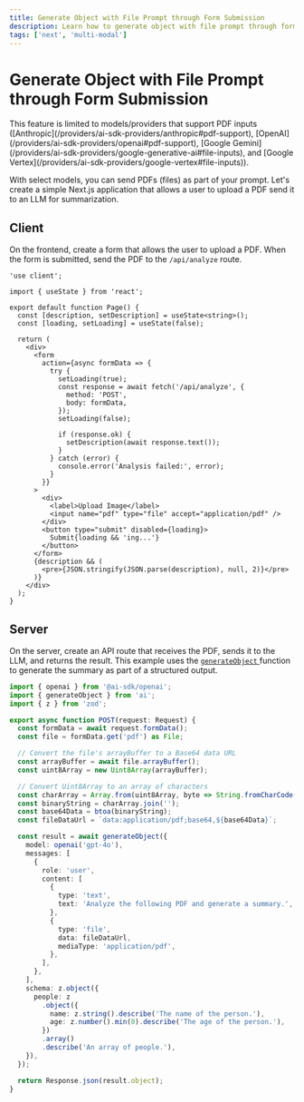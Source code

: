 ```yaml
---
title: Generate Object with File Prompt through Form Submission
description: Learn how to generate object with file prompt through form submission using the AI SDK and Next.js
tags: ['next', 'multi-modal']
---
```


# Generate Object with File Prompt through Form Submission

<Note>
  This feature is limited to models/providers that support PDF inputs
  ([Anthropic](/providers/ai-sdk-providers/anthropic#pdf-support),
  [OpenAI](/providers/ai-sdk-providers/openai#pdf-support), [Google
  Gemini](/providers/ai-sdk-providers/google-generative-ai#file-inputs), and
  [Google Vertex](/providers/ai-sdk-providers/google-vertex#file-inputs)).
</Note>

With select models, you can send PDFs (files) as part of your prompt. Let's create a simple Next.js application that allows a user to upload a PDF send it to an LLM for summarization.

## Client

On the frontend, create a form that allows the user to upload a PDF. When the form is submitted, send the PDF to the `/api/analyze` route.

```tsx file="app/page.tsx"
'use client';

import { useState } from 'react';

export default function Page() {
  const [description, setDescription] = useState<string>();
  const [loading, setLoading] = useState(false);

  return (
    <div>
      <form
        action={async formData => {
          try {
            setLoading(true);
            const response = await fetch('/api/analyze', {
              method: 'POST',
              body: formData,
            });
            setLoading(false);

            if (response.ok) {
              setDescription(await response.text());
            }
          } catch (error) {
            console.error('Analysis failed:', error);
          }
        }}
      >
        <div>
          <label>Upload Image</label>
          <input name="pdf" type="file" accept="application/pdf" />
        </div>
        <button type="submit" disabled={loading}>
          Submit{loading && 'ing...'}
        </button>
      </form>
      {description && (
        <pre>{JSON.stringify(JSON.parse(description), null, 2)}</pre>
      )}
    </div>
  );
}
```

## Server

On the server, create an API route that receives the PDF, sends it to the LLM, and returns the result. This example uses the [ `generateObject` ](/docs/reference/ai-sdk-core/generate-object) function to generate the summary as part of a structured output.

```typescript file="app/api/analyze/route.ts"
import { openai } from '@ai-sdk/openai';
import { generateObject } from 'ai';
import { z } from 'zod';

export async function POST(request: Request) {
  const formData = await request.formData();
  const file = formData.get('pdf') as File;

  // Convert the file's arrayBuffer to a Base64 data URL
  const arrayBuffer = await file.arrayBuffer();
  const uint8Array = new Uint8Array(arrayBuffer);

  // Convert Uint8Array to an array of characters
  const charArray = Array.from(uint8Array, byte => String.fromCharCode(byte));
  const binaryString = charArray.join('');
  const base64Data = btoa(binaryString);
  const fileDataUrl = `data:application/pdf;base64,${base64Data}`;

  const result = await generateObject({
    model: openai('gpt-4o'),
    messages: [
      {
        role: 'user',
        content: [
          {
            type: 'text',
            text: 'Analyze the following PDF and generate a summary.',
          },
          {
            type: 'file',
            data: fileDataUrl,
            mediaType: 'application/pdf',
          },
        ],
      },
    ],
    schema: z.object({
      people: z
        .object({
          name: z.string().describe('The name of the person.'),
          age: z.number().min(0).describe('The age of the person.'),
        })
        .array()
        .describe('An array of people.'),
    }),
  });

  return Response.json(result.object);
}
```
